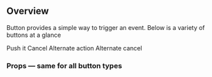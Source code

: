 
<Meta title='Components/Button' />

## Overview

Button provides a simple way to trigger an event. Below is a variety of buttons at a glance

<Preview>
  <Story name='Overview'>
    <React.Fragment>
      <PrimaryButton>
        Push it
      </PrimaryButton>
      <SecondaryButton>
        Cancel
      </SecondaryButton>
      <PrimaryButton alternate>
        Alternate action
      </PrimaryButton>
      <SecondaryButton alternate>
        Alternate cancel
      </SecondaryButton>
    </React.Fragment>
  </Story>
</Preview>

### Props — same for all button types

<Props of={PrimaryButton} />
